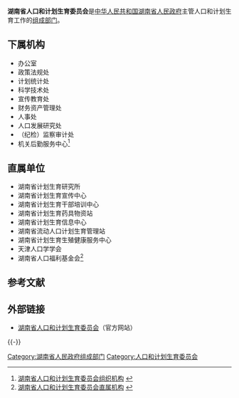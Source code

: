 {{Infobox PRCG
|机构名称=湖南省人口和计划生育委员会
|标志1=Red star.svg
|标志1说明=[[印章|印章]][[s:国务院关于国家行政机关和企业事业单位社会团体印章管理的规定|规定]]：[[直径|直径]]?厘米，中央刊[[五角星|五角星]]。
|职位1=主任
|人员1=李万郴
|职位2=副主任
|人员2=詹鸣{{wrap}}何国华{{wrap}}张义昌{{wrap}}彭振国{{wrap}}童康宁{{wrap}}易露茜
|人数2=6
|成立时间=
|上级机构=[[湖南省人民政府|湖南省人民政府]]
|机构类型=[[湖南省人民政府组成部门|湖南省人民政府组成部门]]  
|行政级别=正地厅级
|前身=
|地址1=[[湖南省|湖南省]][[长沙市|长沙市]][[雨花区|雨花区]]马王堆南路80号
|网站=幸福人家
|网址=http://www.happyhome.net.cn/
}}

'''湖南省人口和计划生育委员会'''是[[中华人民共和国|中华人民共和国]][[湖南省人民政府|湖南省人民政府]]主管人口和计划生育工作的[[湖南省人民政府组成部门|组成部门]]。

==下属机构==
*办公室                               
*政策法规处
*计划统计处
*科学技术处
*宣传教育处
*财务资产管理处
*人事处
*人口发展研究处
*（纪检）监察审计处
*机关后勤服务中心<ref>[http://www.happyhome.net.cn/gov_organ.asp 湖南省人口和计划生育委员会组织机构] {{webarchive|url=https://web.archive.org/web/20110610013056/http://www.happyhome.net.cn/gov_organ.asp |date=2011-06-10 }}</ref>

==直属单位==
*湖南省计划生育研究所
*湖南省计划生育宣传中心
*湖南省计划生育干部培训中心
*湖南省计划生育药具物资站
*湖南省计划生育信息中心
*湖南省流动人口计划生育管理站
*湖南省计划生育生殖健康服务中心
*天津人口学学会
*湖南省人口福利基金会<ref>[http://www.happyhome.net.cn/gov_organ.asp 湖南省人口和计划生育委员会直属机构] {{webarchive|url=https://web.archive.org/web/20110610013056/http://www.happyhome.net.cn/gov_organ.asp |date=2011-06-10 }}</ref>

==参考文献==
{{Reflist}}

== 外部链接 ==
* [https://web.archive.org/web/20100505074506/http://www.happyhome.net.cn/ 湖南省人口和计划生育委员会]（官方网站）

{{-}}
{{湖南省人民政府}}

[[Category:湖南省人民政府组成部门|Category:湖南省人民政府组成部门]]
[[Category:人口和计划生育委员会|Category:人口和计划生育委员会]]